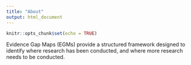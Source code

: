 ```yaml
---
title: "About"
output: html_document
---
```


```r
knitr::opts_chunk$set(echo = TRUE)
```

Evidence Gap Maps (EGMs) provide a structured framework designed to identify where research has been conducted, and where more research needs to be conducted. 